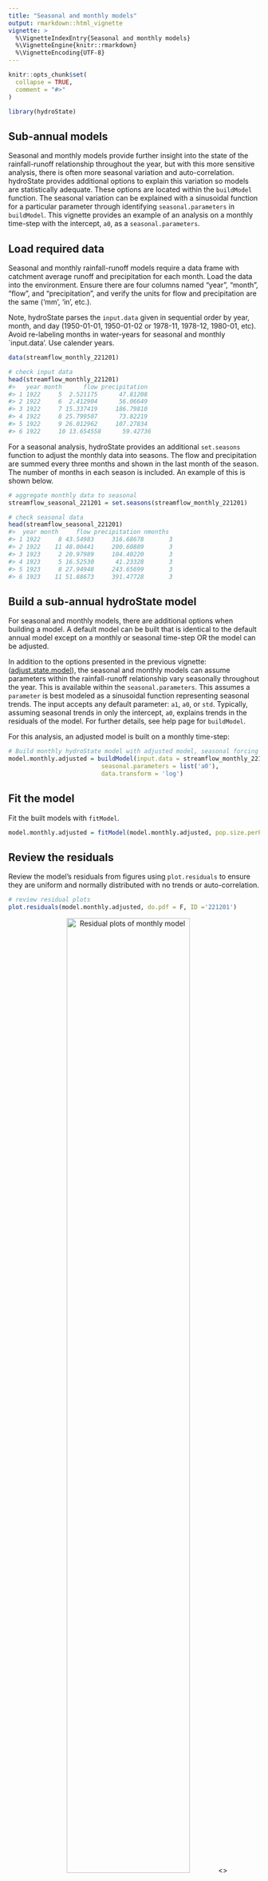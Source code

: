 ```yaml
---
title: "Seasonal and monthly models"
output: rmarkdown::html_vignette
vignette: >
  %\VignetteIndexEntry{Seasonal and monthly models}
  %\VignetteEngine{knitr::rmarkdown}
  %\VignetteEncoding{UTF-8}
---
```


```r
knitr::opts_chunk$set(
  collapse = TRUE,
  comment = "#>"
)
```

```r
library(hydroState)
```

## Sub-annual models
Seasonal and monthly models provide further insight into the state of the rainfall-runoff relationship throughout the year, but with this more sensitive analysis, there is often more seasonal variation and auto-correlation. hydroState provides additional options to explain this variation so models are statistically adequate. These options are located within the `buildModel` function. The seasonal variation can be explained with a sinusoidal function for a particular parameter through identifying `seasonal.parameters` in `buildModel`. This vignette provides an example of an analysis on a monthly time-step with the intercept, `a0`, as a `seasonal.parameters`.

## Load required data
Seasonal and monthly rainfall-runoff models require a data frame with catchment average runoff and precipitation for each month. Load the data into the environment. Ensure there are four columns named "year", "month", "flow", and "precipitation", and verify the units for flow and precipitation are the same ('mm', 'in', etc.). 

Note, hydroState parses the `input.data` given in sequential order by year, month, and day (1950-01-01, 1950-01-02 or 1978-11, 1978-12, 1980-01, etc). Avoid re-labeling months in water-years for seasonal and monthly `input.data'. Use calender years. 

```r
data(streamflow_monthly_221201)

# check input data
head(streamflow_monthly_221201)
#>   year month      flow precipitation
#> 1 1922     5  2.521175      47.81208
#> 2 1922     6  2.412904      56.06649
#> 3 1922     7 15.337419     186.79810
#> 4 1922     8 25.799507      73.82219
#> 5 1922     9 26.012962     107.27834
#> 6 1922     10 13.654558      59.42736

```

For a seasonal analysis, hydroState provides an additional `set.seasons` function to adjust the monthly data into seasons. The flow and precipitation are summed every three months and shown in the last month of the season.  The number of months in each season is included. An example of this is shown below.
```r
# aggregate monthly data to seasonal
streamflow_seasonal_221201 = set.seasons(streamflow_monthly_221201)

# check seasonal data
head(streamflow_seasonal_221201)
#>  year month     flow precipitation nmonths
#> 1 1922     8 43.54983     316.68678       3
#> 2 1922    11 48.00441     200.60889       3
#> 3 1923     2 20.97989     104.40220       3
#> 4 1923     5 16.52530      41.23328       3
#> 5 1923     8 27.94948     243.65699       3
#> 6 1923    11 51.88673     391.47728       3

```

## Build a sub-annual hydroState model
For seasonal and monthly models, there are additional options when building a model. A default model can be built that is identical to the default annual model except on a monthly or seasonal time-step OR the model can be adjusted.

In addition to the options presented in the previous vignette: ([adjust.state.model](https://github.com/peterson-tim-j/HydroState/tree/master/vignettes/adjust.state.model/adjust.state.model.html)), the seasonal and monthly models can assume parameters within the rainfall-runoff relationship vary seasonally throughout the year. This is available within the `seasonal.parameters`. This assumes a `parameter` is best modeled as a sinusoidal function representing seasonal trends. The input accepts any default parameter: `a1`, `a0`, or `std`. Typically, assuming seasonal trends in only the intercept, `a0`, explains trends in the residuals of the model. For further details, see help page for `buildModel`.

For this analysis, an adjusted model is built on a monthly time-step:

```r
# Build monthly hydroState model with adjusted model, seasonal forcing
model.monthly.adjusted = buildModel(input.data = streamflow_monthly_221201,
                          seasonal.parameters = list('a0'),
                          data.transform = 'log')
```

## Fit the model
Fit the built models with `fitModel`.

```r
model.monthly.adjusted = fitModel(model.monthly.adjusted, pop.size.perParameter = 10, max.generations = 1000, doParallel = TRUE)
```

## Review the residuals
Review the model's residuals from figures using `plot.residuals` to ensure they are uniform and normally distributed with no trends or auto-correlation.

```r
# review residual plots
plot.residuals(model.monthly.adjusted, do.pdf = F, ID ='221201')
```

<center>
![Residual plots of monthly model](subAnnual.model.residuals.png){width=70%}
<\center>


## Evaluate the state-shifts
Set the state names relative to a year in the record using `setInitialYear`. This provides a name for the states so they are easier to interpret in the following figures. Then plot the state-shifts overtime using `plot.states`. In this example, 1990 is chosen as the year of reference. All four plots within the function are shown here, but either plot or combination of plots can be selected. Alternatively, the states can be reviewed without plotting using `get.states` which returns a data frame of states at each time-step.

```r
# set the reference year to name the states
model.monthly.adjusted= setInitialYear(model.monthly.adjusted, 1990)


# plot all four plots
plot.states(model.monthly.adjusted, do.pdf = F)

```

## Systematic model selection for sub-annual models
To identify the best sub-annual model, a systematic evaluation of the possible model combinations can be performed using the `buildModelAll` function. Below is an example evaluating all possible model combinations when `a0` and `std` are the state dependent parameters, and `a0` is expressed as a `seasonal.parameter`. The procedure is identical to the systematic model evaluation within the ([adjust.state.model](https://github.com/peterson-tim-j/HydroState/tree/master/vignettes/adjust.state.model/adjust.state.model.html)) vignette, expect `seasonal.parameters` may be selected. 

```r
# Build all possible models with the intercept, 'a0', as a seasonal parameter and state dependent parameter
all.models.monthly = buildModelAll(input.data = streamflow_monthly_221201,
                                        state.shift.parameter = list('a0','std'),
                                        seasonal.parameter = list('a0'))

# Review the order of the reference models, adjust reference models if needed.
all.models.ref.table = showModelAll(all.models.monthly)

# Re-build with adjusted reference table
all.models.monthly = buildModelAll(input.data = streamflow_monthly_221201,
                                        state.shift.parameter = list('a0','std'),
                                        seasonal.parameter = list('a0'),
                                        reference.table = all.models.ref.table)

# Fit all models (uncomment to run)
<!-- all.models.monthly = fitModel(all.models.monthly, pop.size.perParameter = 10, max.generations = 1000, doParallel = T) -->

# Identify the best model with the lowest AIC
get.AIC(all.models.monthly)
```

